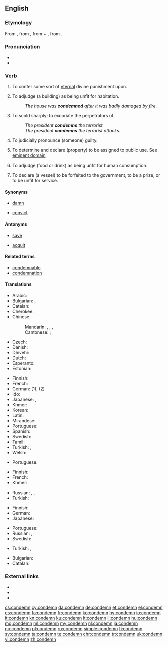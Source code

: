 ==English==

===Etymology===
From {{etyl|fro|en}} {{term|condamner|lang=fro}}, from {{etyl|la|en}} {{m|la|condemnāre||to sentence, condemn, blame}}, from {{term|lang=la|com-}} + {{m|la|damnāre||to harm, condemn, damn}}, from {{term|lang=la|damnum||damage, injury, loss}}.

===Pronunciation===
* {{audio|en-us-condemn.ogg|Audio (US)|lang=en}}
* {{rhymes|ɛm|lang=en}}

===Verb===
{{en-verb}}

# {{context|transitive|lang=en}} To confer some sort of [[eternal]] divine punishment upon.
# {{context|transitive|lang=en}} To adjudge (a building) as being unfit for habitation.
#: ''The house was '''condemned''' after it was badly damaged by fire.''
# {{context|transitive|lang=en}} To scold sharply; to excoriate the perpetrators of.
#: ''The president  '''condemns''' the terrorist.''
#: ''The president '''condemns''' the terrorist attacks.''
# {{context|transitive|lang=en}} To judicially pronounce (someone) guilty.
# {{context|transitive|lang=en}} To determine and declare (property) to be assigned to public use. See [[eminent domain]]
# {{context|transitive|lang=en}} To adjudge (food or drink) as being unfit for human consumption.
# {{context|transitive|legal|lang=en}} To declare (a vessel) to be forfeited to the government, to be a prize, or to be unfit for service.

====Synonyms====
* [[damn]]
* {{sense|to pronounce guilty}} [[convict]]

====Antonyms====
* [[save]]
* {{sense|to pronounce guilty}} [[acquit]]

====Related terms====
* [[condemnable]]
* [[condemnation]]

====Translations====
{{trans-top|to confer eternal divine punishment upon}}
* Arabic: {{t-needed|ar}}
* Bulgarian: {{t+|bg|осъждам|sc=Cyrl}}, {{t+|bg|проклинам|sc=Cyrl}}
* Catalan: {{t+|ca|condemnar}}
* Cherokee: {{t|chr|ᏗᎦᏘᎸᏍᏗ|tr=digatilvsdi|sc=Cher}}
* Chinese:
*: Mandarin: {{t|cmn|譴責|sc=Hani}}, {{t+|cmn|谴责|tr=qiǎnzé|sc=Hani}}, {{t|cmn|聲討|sc=Hani}}, {{t+|cmn|声讨|tr=shēngtǎo|sc=Hani}}
*: Cantonese: {{t|cmn|譴責|tr=hin<sup>3</sup>zaak<sup>6</sup>|sc=Hani}}; {{t|cmn|聲討|tr=seng<sup>1</sup>tou<sup>2</sup>|sc=Hani}}
* Czech: {{t|cs|odsoudit}}
* Danish: {{t|da|fordømme}}
* Dhivehi: {{t-needed|dv}}
* Dutch: {{t+|nl|veroordelen|n}}
* Esperanto: {{t-needed|eo}}
* Estonian: {{t-needed|et}}
{{trans-mid}}
* Finnish: {{t+|fi|tuomita}}
* French: {{t+|fr|condamner}}
* German: {{t|de|verdammen}} (1), {{t+|de|verurteilen}} (2)
* Ido: {{t+|io|kondamnar}}
* Japanese: {{t|ja|責める|tr=[[せめる]], semeru|sc=Jpan}}, {{t|ja|非難する|tr=ひなんする, hinan-suru|sc=Jpan}}
* Khmer: {{t|km|កាត់ទោស|tr=kat tooh|sc=Khmr}}
* Korean: {{t+|ko|비난하다|sc=Hang}}
* Latin: {{t|la|addīcō}}
* Mirandese: {{t|mwl|cundanar}}
* Portuguese: {{t+|pt|condenar}}
* Spanish: {{t+|es|condenar}}
* Swedish: {{t+|sv|fördöma}}
* Tamil: {{t|ta|கண்டனம் தெரிவி|tr=kandanam therivi|sc=Taml}}
* Turkish: {{t+|tr|lanetlemek}}, {{t+|tr|kahretmek}}
* Welsh: {{t+|cy|condemnio}}
{{trans-bottom}}

{{trans-top|to adjudge as unfit for habitation}}
* Portuguese: {{t+|pt|condenar}}
{{trans-mid}}
{{trans-bottom}}

{{trans-top|to scold sharply}}
* Finnish: {{t+|fi|tuomita}}
* French: {{t-needed|fr}}
* Khmer: {{t|km|ថ្កោលទោស|tr=tkaol tooh|sc=Khmr}}
{{trans-mid}}
* Russian: {{t+|ru|осуждать|impf|tr=osuždát'|sc=Cyrl}}, {{t+|ru|осудить|pf|tr=osudít'|sc=Cyrl}}, {{t+|ru|порицать|impf|tr=poricát'|sc=Cyrl}}
* Turkish: {{t+|tr|kınamak}}
{{trans-bottom}}

{{trans-top|to pronounce guilty}}
* Finnish: {{t+|fi|tuomita}}
* German: {{t+|de|verurteilen}}
* Japanese: {{t|ja|断罪|alt=断罪する|tr=danzai suru}}
{{trans-mid}}
* Portuguese: {{t+|pt|condenar}}
* Russian: {{t+|ru|осуждать|impf|tr=osuždát'|sc=Cyrl}}, {{t+|ru|осудить|pf|tr=osudít'|sc=Cyrl}}
* Swedish: {{t+|sv|döma}}
{{trans-bottom}}

{{trans-top|to declare property to be assigned to public use}}
{{trans-mid}}
* Turkish: {{t+|tr|istimlak etmek}}, {{t+|tr|kamulaştırmak}}
{{trans-bottom}}

{{trans-top|to adjudge food or drink as unfit for human consumption}}
{{trans-mid}}
{{trans-bottom}}

{{trans-top|to declare a vessel forfeited or unfit for service}}
{{trans-mid}}
{{trans-bottom}}

{{checktrans-top}}
* Bulgarian: {{t+check|bg|бракувам}}
* Catalan: {{t+check|ca|condemnar}}
{{trans-mid}}
{{trans-bottom}}

===External links===
* {{R:Webster 1913}}
* {{R:Century 1911}}
* {{R:OneLook}}

[[cs:condemn]]
[[cy:condemn]]
[[da:condemn]]
[[de:condemn]]
[[et:condemn]]
[[el:condemn]]
[[es:condemn]]
[[fa:condemn]]
[[fr:condemn]]
[[ko:condemn]]
[[hy:condemn]]
[[io:condemn]]
[[it:condemn]]
[[kn:condemn]]
[[ku:condemn]]
[[lt:condemn]]
[[li:condemn]]
[[hu:condemn]]
[[mg:condemn]]
[[ml:condemn]]
[[my:condemn]]
[[nl:condemn]]
[[ja:condemn]]
[[no:condemn]]
[[pl:condemn]]
[[ru:condemn]]
[[simple:condemn]]
[[fi:condemn]]
[[sv:condemn]]
[[ta:condemn]]
[[te:condemn]]
[[chr:condemn]]
[[tr:condemn]]
[[uk:condemn]]
[[vi:condemn]]
[[zh:condemn]]